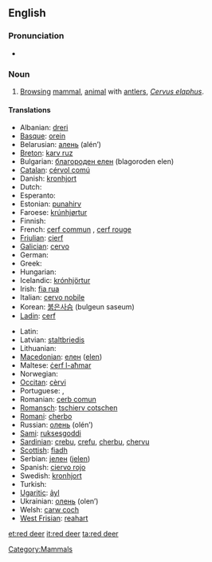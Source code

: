 ==English==

===Pronunciation===
* {{IPA|/'ɽɛd diɽ/}}

===Noun===
{{en-noun|sg=[[red]] [[deer]]|red deer}}

# [[browsing|Browsing]] [[mammal]], [[animal]] with [[antler]]s, ''[[Cervus elaphus]]''.

====Translations====
{{trans-top|Cervus elaphus}}
* Albanian: [[dreri]]
* [[Basque]]: [[orein]]
* Belarusian: [[алень]] (alén’) {{m}}
* [[Breton]]: [[karv ruz]]
* Bulgarian: [[благороден елен]] (blagoroden elen)
* [[Catalan]]: [[cérvol comú]]
* Danish: [[kronhjort]]
* Dutch: {{t+|nl|edelhert|n}}
* Esperanto: {{t+|eo|cervo|xs=Esperanto}}
* Estonian: [[punahirv]]
* Faroese: [[krúnhjørtur]]
* Finnish: {{t-|fi|saksanhirvi}}
* French: [[cerf commun]] {{m}}, [[cerf rouge]] {{m}}
* [[Friulian]]: [[cierf]]
* [[Galician]]: [[cervo]] {{m}}
* German: {{t-|de|Rothirsch|m}}
* Greek: {{t+|el|ελάφι|n|tr=eláfi}}
* Hungarian: {{t+|hu|szarvas}}
* Icelandic: [[krónhjörtur]]
* Irish: [[fia rua]]
* Italian: [[cervo nobile]] {{m}}
* Korean: [[붉은사슴]] (bulgeun saseum)
* [[Ladin]]: [[cerf]]
{{trans-mid}}
* Latin: {{t+|la|cervus|f}}
* Latvian: [[staltbriedis]]
* Lithuanian: {{t+|lt|elnias|xs=Lithuanian}}
* [[Macedonian]]: [[елен]] ([[elen]])
* Maltese: [[ċerf l-aħmar]]
* Norwegian: {{t-|no|hjort}}
* [[Occitan]]: [[cèrvi]]
* Portuguese: {{t+|pt|veado}}, {{t+|pt|cervo}}
* Romanian: [[cerb comun]]
* [[Romansch]]: [[tschierv cotschen]]
* [[Romani]]: [[cherbo]] {{m}}
* Russian: [[олень]] (olén’) {{m}}
* [[Sami]]: [[ruksesgoddi]]
* [[Sardinian]]: [[crebu]], [[crefu]], [[cherbu]], [[chervu]]
* [[Scottish]]: [[fiadh]]
* Serbian: [[jелен]] ([[jelen]])
* Spanish: [[ciervo rojo]] {{m}}
* Swedish: [[kronhjort]]
* Turkish: {{t+|tr|geyik}}
* [[Ugaritic]]: [[ảyl]]
* Ukrainian: [[олень]] (olen’) {{m}}
* Welsh: [[carw coch]]
* [[West Frisian]]: [[reahart]]
{{trans-bottom}}

[[Category:Mammals]]

[[et:red deer]]
[[it:red deer]]
[[ta:red deer]]